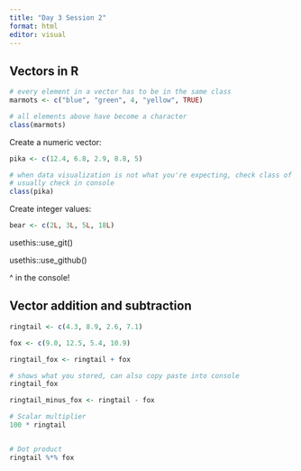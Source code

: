 ```yaml
---
title: "Day 3 Session 2"
format: html
editor: visual
---
```


## Vectors in R

```r
# every element in a vector has to be in the same class
marmots <- c("blue", "green", 4, "yellow", TRUE)

# all elements above have become a character
class(marmots)
```

Create a numeric vector:

```r
pika <- c(12.4, 6.8, 2.9, 8.8, 5)

# when data visualization is not what you're expecting, check class of data
# usually check in console
class(pika)
```

Create integer values:

```r
bear <- c(2L, 3L, 5L, 18L)
```

usethis::use_git()

usethis::use_github()

\^ in the console!

## Vector addition and subtraction

```r
ringtail <- c(4.3, 8.9, 2.6, 7.1)

fox <- c(9.0, 12.5, 5.4, 10.9)

ringtail_fox <- ringtail + fox

# shows what you stored, can also copy paste into console
ringtail_fox

ringtail_minus_fox <- ringtail - fox

# Scalar multiplier
100 * ringtail


# Dot product
ringtail %*% fox
```
